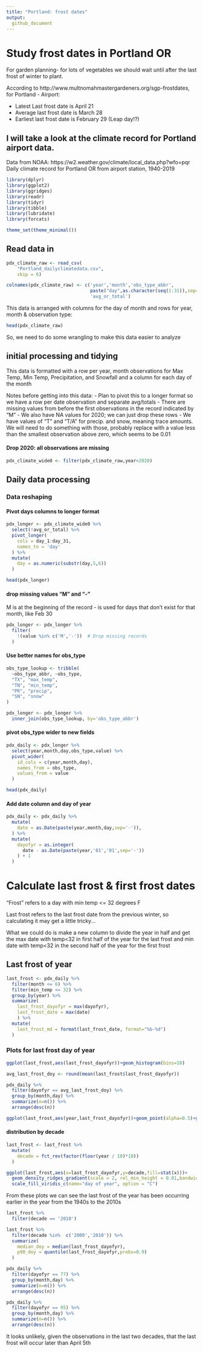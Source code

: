 ```yaml
---
title: "Portland: frost dates"
output:
  github_document
---
```


# Study frost dates in Portland OR

For garden planning- for lots of vegetables we should wait until after the last frost of winter to plant. 

According to http://www.multnomahmastergardeners.org/sgp-frostdates, for Portland - Airport:

- Latest Last frost date is April 21
- Average last frost date is March 28
- Earliest last frost date is February 29 (Leap day!?)


## I will take a look at the climate record for Portland airport data.

Data from NOAA: https://w2.weather.gov/climate/local_data.php?wfo=pqr
Daily climate record for Portland OR from airport station, 1940-2019


```r
library(dplyr)
library(ggplot2)
library(ggridges)
library(readr)
library(tidyr)
library(tibble)
library(lubridate)
library(forcats)

theme_set(theme_minimal())
```


## Read data in 

```r
pdx_climate_raw <- read_csv(
    "Portland_dailyclimatedata.csv", 
    skip = 6)
```

```r
colnames(pdx_climate_raw) <- c('year','month','obs_type_abbr',
                               paste("day",as.character(seq(1:31)),sep='_'),
                               'avg_or_total')
```


This data is arranged with columns for the day of month and rows for year, month & observation type:

```r
head(pdx_climate_raw)
```

So, we need to do some wrangling to make this data easier to analyze


## initial processing and tidying

This data is formatted with a row per year, month observations for Max Temp, Min Temp, Precipitation, and Snowfall and a column for each day of the month



Notes before getting into this data:
- Plan to pivot this to a longer format so we have a row per date observation and separate avg/totals
- There are missing values from before the first observations in the record indicated by "M"
- We also have NA values for 2020; we can just drop these rows
- We have values of "T" and "T/A" for precip. and snow, meaning trace amounts. We will need to do something with those, probably replace with a value less than the smallest observation above zero, which seems to be 0.01

#### Drop 2020: all observations are missing 

```r
pdx_climate_wide0 <- filter(pdx_climate_raw,year<2020)
```


## Daily data processing

### Data reshaping

#### Pivot days columns to longer format

```r
pdx_longer <- pdx_climate_wide0 %>% 
  select(!avg_or_total) %>%
  pivot_longer(
    cols = day_1:day_31,
    names_to = 'day'
  ) %>%
  mutate(
    day = as.numeric(substr(day,5,6))
  )

head(pdx_longer)
```


#### drop missing values "M" and "-" 
M is at the beginning of the record
- is used for days that don't exist for that month, like Feb 30
```r
pdx_longer <- pdx_longer %>% 
  filter(
    !(value %in% c('M','-'))  # Drop missing records
  )

```

#### Use better names for obs_type

```r
obs_type_lookup <- tribble(
  ~obs_type_abbr, ~obs_type,
  "TX", "max_temp",
  "TN", "min_temp",
  "PR", "precip",
  "SN", "snow"
)
```

```r
pdx_longer <- pdx_longer %>%
  inner_join(obs_type_lookup, by='obs_type_abbr')
```


#### pivot obs_type wider to new fields


```r
pdx_daily <- pdx_longer %>%
  select(year,month,day,obs_type,value) %>%
  pivot_wider(
    id_cols = c(year,month,day),
    names_from = obs_type,
    values_from = value
  )

head(pdx_daily)
```
#### Add date column and day of year

```r
pdx_daily <- pdx_daily %>%
  mutate(
    date = as.Date(paste(year,month,day,sep='-')),
  ) %>%
  mutate(
    dayofyr = as.integer(
      date - as.Date(paste(year,'01','01',sep='-'))
    ) + 1
  )
```



# Calculate last frost & first frost dates 

"Frost" refers to a day with min temp <= 32 degrees F

Last frost refers to the last frost date from the previous winter, so calculating it may get a little tricky...

What we could do is make a new column to divide the year in half and get the max date with temp<32 in first half of the year for the last frost and min date with temp<32 in the second half of the year for the first frost

## Last frost of year
```r
last_frost <- pdx_daily %>%
  filter(month <= 6) %>%
  filter(min_temp <= 32) %>%
  group_by(year) %>%
  summarize(
    last_frost_dayofyr = max(dayofyr),
    last_frost_date = max(date)
    ) %>%
  mutate(
    last_frost_md = format(last_frost_date, format="%b-%d")
  )
```

### Plots for last frost day of year
```r
ggplot(last_frost,aes(last_frost_dayofyr))+geom_histogram(bins=10)
```

```r
avg_last_frost_doy <- round(mean(last_frost$last_frost_dayofyr))

pdx_daily %>%
  filter(dayofyr == avg_last_frost_doy) %>%
  group_by(month,day) %>%
  summarize(n=n()) %>%
  arrange(desc(n)) 
```
 
```r
ggplot(last_frost,aes(year,last_frost_dayofyr))+geom_point(alpha=0.5)+geom_smooth()
```
#### distribution by decade
```r
last_frost <- last_frost %>% 
  mutate(
    decade = fct_rev(factor(floor(year / 10)*10))
  )
```

```r
ggplot(last_frost,aes(x=last_frost_dayofyr,y=decade,fill=stat(x)))+
  geom_density_ridges_gradient(scale = 2, rel_min_height = 0.01,bandwidth=7)+
  scale_fill_viridis_c(name="day of year", option = "C")
```
From these plots we can see the last frost of the year has been occurring earlier in the year from the 1940s to the 2010s

```r
last_frost %>% 
  filter(decade == '2010')
```
```r
last_frost %>% 
  filter(decade %in%  c('2000','2010')) %>%
  summarize(
    median_doy = median(last_frost_dayofyr),
    p90_doy = quantile(last_frost_dayofyr,probs=0.9)
  )
```

```r
pdx_daily %>%
  filter(dayofyr == 77) %>%
  group_by(month,day) %>%
  summarize(n=n()) %>%
  arrange(desc(n)) 
```

```r
pdx_daily %>%
  filter(dayofyr == 95) %>%
  group_by(month,day) %>%
  summarize(n=n()) %>%
  arrange(desc(n)) 
```


It looks unlikely, given the observations in the last two decades, that the last frost will occur later than April 5th
